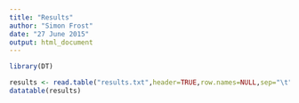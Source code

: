```yaml
---
title: "Results"
author: "Simon Frost"
date: "27 June 2015"
output: html_document
---
```


```r
library(DT)
```


```r
results <- read.table("results.txt",header=TRUE,row.names=NULL,sep="\t")
datatable(results)
```

